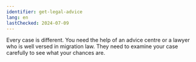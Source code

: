 ```yaml
---
identifier: get-legal-advice
lang: en
lastChecked: 2024-07-09
---
```


Every case is different. You need the help of an advice centre or a lawyer who is well versed in migration law. They need to examine your case carefully to see what your chances are.
